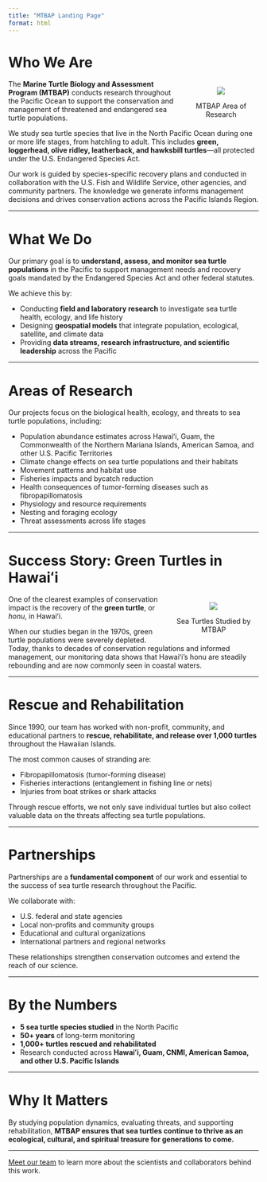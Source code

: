 ```yaml
---
title: "MTBAP Landing Page"
format: html
---
```


# Who We Are

<div style="float: right; width: 30%; margin-left: 20px; text-align: center;">

![](content/images/jurisdiction.png)

<p class="image-caption">MTBAP Area of Research</p>

</div>

The **Marine Turtle Biology and Assessment Program (MTBAP)** conducts research throughout the Pacific Ocean to support the conservation and management of threatened and endangered sea turtle populations.  

We study sea turtle species that live in the North Pacific Ocean during one or more life stages, from hatchling to adult. This includes **green, loggerhead, olive ridley, leatherback, and hawksbill turtles**—all protected under the U.S. Endangered Species Act.  

Our work is guided by species-specific recovery plans and conducted in collaboration with the U.S. Fish and Wildlife Service, other agencies, and community partners. The knowledge we generate informs management decisions and drives conservation actions across the Pacific Islands Region.  

---

# What We Do

Our primary goal is to **understand, assess, and monitor sea turtle populations** in the Pacific to support management needs and recovery goals mandated by the Endangered Species Act and other federal statutes.  

We achieve this by:  

- Conducting **field and laboratory research** to investigate sea turtle health, ecology, and life history  
- Designing **geospatial models** that integrate population, ecological, satellite, and climate data  
- Providing **data streams, research infrastructure, and scientific leadership** across the Pacific  

---

# Areas of Research

Our projects focus on the biological health, ecology, and threats to sea turtle populations, including:  

- Population abundance estimates across Hawaiʻi, Guam, the Commonwealth of the Northern Mariana Islands, American Samoa, and other U.S. Pacific Territories  
- Climate change effects on sea turtle populations and their habitats  
- Movement patterns and habitat use  
- Fisheries impacts and bycatch reduction  
- Health consequences of tumor-forming diseases such as fibropapillomatosis  
- Physiology and resource requirements  
- Nesting and foraging ecology  
- Threat assessments across life stages  

---

# Success Story: Green Turtles in Hawaiʻi

<div style="float: right; width: 36%; margin-left: 20px; text-align: center;">

![](content/images/species.png){style="max-height: 720px;"}

<p class="image-caption">Sea Turtles Studied by MTBAP</p>

</div>

One of the clearest examples of conservation impact is the recovery of the **green turtle**, or *honu*, in Hawaiʻi.  

When our studies began in the 1970s, green turtle populations were severely depleted. Today, thanks to decades of conservation regulations and informed management, our monitoring data shows that Hawaiʻi’s honu are steadily rebounding and are now commonly seen in coastal waters.  

---

# Rescue and Rehabilitation

Since 1990, our team has worked with non-profit, community, and educational partners to **rescue, rehabilitate, and release over 1,000 turtles** throughout the Hawaiian Islands.  

The most common causes of stranding are:  

- Fibropapillomatosis (tumor-forming disease)  
- Fisheries interactions (entanglement in fishing line or nets)  
- Injuries from boat strikes or shark attacks  

Through rescue efforts, we not only save individual turtles but also collect valuable data on the threats affecting sea turtle populations.  

---

# Partnerships

Partnerships are a **fundamental component** of our work and essential to the success of sea turtle research throughout the Pacific.  

We collaborate with:  

- U.S. federal and state agencies  
- Local non-profits and community groups  
- Educational and cultural organizations  
- International partners and regional networks  

These relationships strengthen conservation outcomes and extend the reach of our science.  

---

# By the Numbers

::: {.callout-note}
- **5 sea turtle species studied** in the North Pacific  
- **50+ years** of long-term monitoring  
- **1,000+ turtles rescued and rehabilitated**  
- Research conducted across **Hawaiʻi, Guam, CNMI, American Samoa, and other U.S. Pacific Islands**
:::

---

# Why It Matters

By studying population dynamics, evaluating threats, and supporting rehabilitation, **MTBAP ensures that sea turtles continue to thrive as an ecological, cultural, and spiritual treasure for generations to come.**

---

[Meet our team](TeamMembers.qmd) to learn more about the scientists and collaborators behind this work.







